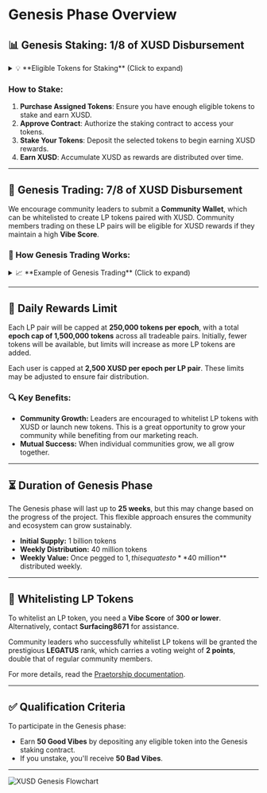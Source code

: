 # Genesis Phase Overview

## 📊 Genesis Staking: 1/8 of XUSD Disbursement

<details>
  <summary>💡 **Eligible Tokens for Staking** (Click to expand)</summary>

### Eligible Tokens for Staking:
- **PLS**
- **PLSX**
- **INC**
- **eHEX**
- **pHEX**
- **pDAI**
- **Atropa**
- **1SWAP**
- **LOVE.IO**
- **BFF**
- **AFFECTION™**
- **NBA™**
- **Teddybear㉾**
- **A1A**
- **Finvesta**
- **FKO**
- **FRENS**
- **DEX**
- **LEMON**
- **SIMP**

</details>

### How to Stake:
1. **Purchase Assigned Tokens**: Ensure you have enough eligible tokens to stake and earn XUSD.
2. **Approve Contract**: Authorize the staking contract to access your tokens.
3. **Stake Your Tokens**: Deposit the selected tokens to begin earning XUSD rewards.
4. **Earn XUSD**: Accumulate XUSD as rewards are distributed over time.

---

## 🔄 Genesis Trading: 7/8 of XUSD Disbursement

We encourage community leaders to submit a **Community Wallet**, which can be whitelisted to create LP tokens paired with XUSD. Community members trading on these LP pairs will be eligible for XUSD rewards if they maintain a high **Vibe Score**.

### 📜 How Genesis Trading Works:

<details>
  <summary>📈 **Example of Genesis Trading** (Click to expand)</summary>

**Example:**  
If XUSD is paired with **SIMP**, any trades between XUSD and SIMP using that LP token will be eligible for rewards. To qualify, you need a **Vibe Score** of **450** or lower. Here are the rules:
- The **lower your Vibe Score**, the higher your reward potential.
- **Buying XUSD** yields more rewards, while **selling** results in fewer rewards.
- The **trade size** also factors into the reward calculation.

</details>

---

## 🎯 Daily Rewards Limit

Each LP pair will be capped at **250,000 tokens per epoch**, with a total **epoch cap of 1,500,000 tokens** across all tradeable pairs. Initially, fewer tokens will be available, but limits will increase as more LP tokens are added.

Each user is capped at **2,500 XUSD per epoch per LP pair**. These limits may be adjusted to ensure fair distribution.

### 🔍 Key Benefits:
- **Community Growth:** Leaders are encouraged to whitelist LP tokens with XUSD or launch new tokens. This is a great opportunity to grow your community while benefiting from our marketing reach.
- **Mutual Success:** When individual communities grow, we all grow together.

---

## ⏳ Duration of Genesis Phase

The Genesis phase will last up to **25 weeks**, but this may change based on the progress of the project. This flexible approach ensures the community and ecosystem can grow sustainably.

- **Initial Supply:** 1 billion tokens
- **Weekly Distribution:** 40 million tokens
- **Weekly Value:** Once pegged to $1, this equates to **$40 million** distributed weekly.

---

## 💼 Whitelisting LP Tokens

To whitelist an LP token, you need a **Vibe Score** of **300 or lower**. Alternatively, contact **Surfacing8671** for assistance.

Community leaders who successfully whitelist LP tokens will be granted the prestigious **LEGATUS** rank, which carries a voting weight of **2 points**, double that of regular community members.

For more details, read the [Praetorship documentation](https://xusd-docs.vercel.app/docs/PraetorshipDev/PraetorshipDev).

---

## ✅ Qualification Criteria

To participate in the Genesis phase:
- Earn **50 Good Vibes** by depositing any eligible token into the Genesis staking contract.
- If you unstake, you'll receive **50 Bad Vibes**.

---

![XUSD Genesis Flowchart](https://github.com/XUSD-Vibratile-Asset/XUSD_Docs/raw/e520aec41010b19bd15a2e084e753e2564031de9/public/XUSDGenesisFlowchart.jpg)
